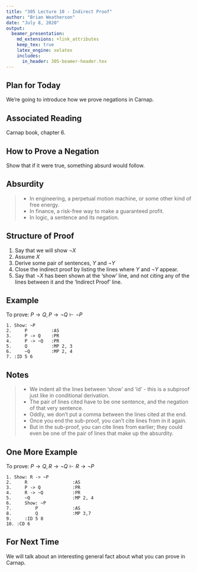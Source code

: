 ```yaml
---
title: "305 Lecture 10 - Indirect Proof"
author: "Brian Weatherson"
date: "July 8, 2020"
output: 
  beamer_presentation:
    md_extensions: +link_attributes
    keep_tex: true
    latex_engine: xelatex
    includes:
      in_header: 305-beamer-header.tex
---
```


## Plan for Today

We're going to introduce how we prove negations in Carnap.

## Associated Reading

Carnap book, chapter 6.

## How to Prove a Negation

Show that if it were true, something absurd would follow.

## Absurdity

> - In engineering, a perpetual motion machine, or some other kind of free energy.
> - In finance, a risk-free way to make a guaranteed profit.
> - In logic, a sentence and its negation.

## Structure of Proof

1. Say that we will show $\neg X$
2. Assume $X$
3. Derive some pair of sentences, $Y$ and $\neg Y$
4. Close the indirect proof by listing the lines where $Y$ and $\neg Y$ appear.
5. Say that $\neg X$ has been shown at the 'show' line, and not citing any of the lines between it and the 'Indirect Proof' line.

## Example

To prove: $P \rightarrow Q, P \rightarrow \neg Q \vdash \neg P$

```
1. Show: ~P
2.     P         :AS
3.     P -> Q    :PR
4.     P -> ~Q   :PR
5.     Q         :MP 2, 3
6.     ~Q        :MP 2, 4
7. :ID 5 6
```

## Notes

> - We indent all the lines between 'show' and 'id' - this is a subproof just like in conditional derivation.
> - The pair of lines cited have to be one sentence, and the negation of that very sentence.
> - Oddly, we don't put a comma between the lines cited at the end.
> - Once you end the sub-proof, you can't cite lines from in it again.
> - But in the sub-proof, you can cite lines from earlier; they could even be one of the pair of lines that make up the absurdity.

## One More Example

To prove: $P \rightarrow Q, R \rightarrow \neg Q \vdash R \rightarrow \neg P$

```
1. Show: R -> ~P
2.     R                 :AS
3.     P -> Q            :PR
4.     R -> ~Q           :PR
5.     ~Q                :MP 2, 4
6.     Show: ~P
7.         P             :AS
8.         Q             :MP 3,7
9.     :ID 5 8
10. :CD 6
```

## For Next Time

We will talk about an interesting general fact about what you can prove in Carnap.